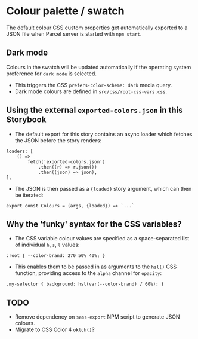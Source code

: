 
<Meta of={Colours} />

# Colour palette / swatch

The default colour CSS custom properties get automatically exported to a JSON file when Parcel server is started with `npm start`.

<Canvas of={Colours.Colours} />

## Dark mode
Colours in the swatch will be updated automatically if the operating system preference for `dark mode` is selected.
- This triggers the CSS `prefers-color-scheme: dark` media query.
- Dark mode colours are defined in `src/css/root-css-vars.css`.

## Using the external `exported-colors.json` in this Storybook

- The default export for this story contains an async loader which fetches the JSON before the story renders:
```
loaders: [
    () =>
        fetch('exported-colors.json')
            .then((r) => r.json())
            .then((json) => json),
],
```
- The JSON is then passed as a `{loaded}` story argument, which can then be iterated:
```
export const Colours = (args, {loaded}) => `...`
```

## Why the 'funky' syntax for the CSS variables?

- The CSS variable colour values are specified as a space-separated list of individual `h`, `s`, `l` values:
```
:root { --color-brand: 270 50% 40%; }
```
- This enables them to be passed in as arguments to the `hsl()` CSS function, providing access to the `alpha` channel for `opacity`:
```
.my-selector { background: hsl(var(--color-brand) / 60%); }
```

## TODO
- Remove dependency on `sass-export` NPM script to generate JSON colours.
- Migrate to CSS Color 4 `oklch()`?
